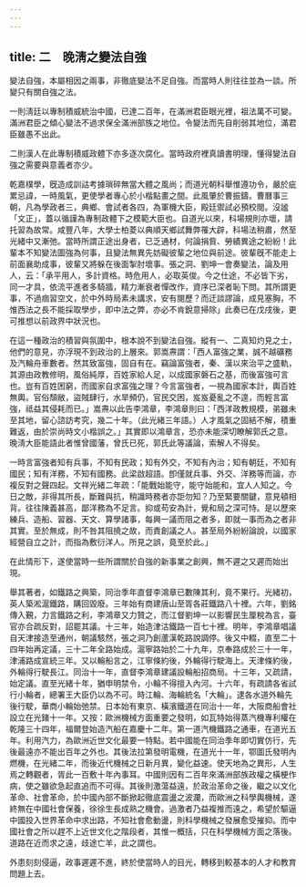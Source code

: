 ```yaml
---
---
---
```

title: 二　晚淸之變法自強
---




變法自強，本屬相因之兩事，非徹底變法不足自強。而當時人則往往並為一談。所變只有關自強之法。

一則淸廷以專制積威統治中國，已達二百年，在滿洲君臣眼光裡，祖法萬不可變。滿洲君臣之傾心變法不過求保全滿洲部族之地位。令變法而先自削弱其地位，滿君臣雖愚不出此。

二則漢人在此專制積威政體下亦多逐次腐化。當時政府裡真讀書明理，懂得變法自強之需要與意義者亦少。

乾嘉樸學，旣造成訓詁考據瑣碎無當大體之風尚；而道光朝科舉惟遵功令，嚴於疵累忌諱，一時風氣，更使學者專心於小楷點畫之間。此風肇於曹振鑄。曹曆事三朝，凡為學政者三，典鄉、會試者各四，為軍機大臣，殿廷禦試必預校閱。沒謐「文正」，蓋以循謹為專制政體下之模範大臣也。自道光以來，科場規則亦壞，請托習為故常。咸豐八年，大學士柏菱以典順天鄉試舞弊罹大辟，科場法稍肅，然至光緒中又漸弛。當時所謂正途出身者，已乏通材，何論捐貲、勞績異途之紛紛！此輩本不知變法圖強為何事，且變法無異先妨礙彼輩之地位與前途。彼輩旣不能走上前面襄助成事，彼輩又將躲在後面掣肘壞事。張之洞、劉坤一會奏變法，論及用人，云：「承平用人，多計資格。時危用人，必取英俊。今之仕途，不必皆下劣，同一才具，依流平進者多騎牆，精力漸衰者憚改作，資序已深者恥下問。其所謂更事，不過痼習空文，於中外時局素未講求，安有閱歷？而迂談謬論，成見塞胸，不惟西法之長不能採取學步，即中法之弊，亦必不肯銳意掃除」此奏已在戊戌後，更可推想以前政界中狀況也。

在這一種政治的積習與氛圍中，根本說不到變法自強。縱有一、二真知灼見之士，他們的意見，亦浮現不到政治的上層來。郭嵩燾謂：「西人富強之業，誠不越礦務及汽輪舟車數者。然其致富強，固自有在。竊論富強者，秦、漢以來治平之盛軌，其源由政教修明，風俗純厚，百姓家給人足，以成國家磐石之基，而後富強可言也。豈有百姓困窮，而國家自求富強之理？今言富強者，一視為國家本計，輿百姓無輿。官俗頹敝，盜賊肆行，水旱頻仍，官民交困，岌岌憂亂之不遑，而輕言富強，祗益其侵耗而已。」嵩燾以此告李鴻章，李鴻章則曰：「西洋政教規模，弟雖未至其地，留心諮訪考究，幾二十年。（此光緒三年語。）人才風氣之固結不解，積重難返，由於崇尚時文小楷誤之。」其實即以鴻章言，恐亦未能深切瞭解郭氏之意。晚淸大臣能語此者惟曾國藩，曾氏已死，郭氏此等議論，索解人不得矣。

一時言富強者知有兵事，不知有民政；知有外交，不知有內治；知有朝廷，不知有國民；知有洋務，不知有國務。此梁啟超語。卽僅就兵事、外交、洋務等而論，亦複反對之聲四起。文祥光緒二年疏：「能戰始能守，能守始能和，宜人人知之。今日之敵，非得其所長，斷難與抗，稍識時務者亦詎勿知？乃至緊要關鍵，意見頓相背。往往陳義甚高，鄙洋務為不足言。抑或苟安為計，覺和局之深可恃。是以歷來練兵、造船、習器、天文、算學諸事，每興一議而阻之者多，即就一事而為之者非其實。至於無成，則不咎其阻撓之故，而責創議之人。甚至局外紛紛論說，以國家經營自立之計，而指為敷衍洋人。所見之誤，竟至於此。」

在此情形下，遂使當時一些所謂關於自強的新事業之創興，無不遲之又遲而始出現。

舉其著者，如鐵路之興築，同治季年直督李鴻章已數陳其利，竟不果行。光緒初，英人築淞滬鐵路，購回毀廢。三年始有商建唐山至胥各莊鐵路八十裡。六年，劉銘傳入覲，力言鐵路之利，李鴻章又力贊之，而江督劉坤一以影響民生厘稅為言，臺官亦合疏反對，詔罷其議。十三年，始造津沽鐵路一百七十裡。明年，李鴻章唱議自天津接造至通州，朝議駭然，張之洞乃創蘆漢乾路說調停。後又中輟，直至二十四年始再定議，三十二年全路始成。滬寧路始於二十九年，京奉路成於三十一年，津浦路成宣統三年。又以輪船言之，江寧條約後，外輪得行駛海上。天津條約後，外輪得行駛長江。同治十一年，直督李鴻章建議設輪船招商局。十三年，又疏請，始定議。直至光緒十年，猶申明禁令，小輪不得擅入內河。十六年，有疏請各省試行小輪者，總署王大臣仍以為不可。時江輪、海輪統名「大輪」。逮各水道外輪先後行駛，華商小輪始弛禁。日本始有東京、橫濱鐵道在同治十一年，大阪商船會社設立在光鍺十一年。又按：歐洲機械方面重要之發明，如瓦特始得蒸汽機專利權在乾隆三十四年，福爾登始造汽船在嘉慶十二年。第一道汽機鐵路之通車，在道光五年。利用汽力，為歐洲近世文化最要一特點。若中國能在同治季年即切實仿行，先後最遠亦不能出百年之外也。其後法拉第發明電機，在道光十一年，鄂圖氏發明內燃機，在光緒二年，而後近代機械之日新月異，變化益速。使天地為之異形，人生焉之轉觀者，胥此一百敷十年內事耳。中國則因有二百年來滿洲部族政權之橫梗作病，使之雖欲急起直追而不可得。其後則激蕩益遠，於政治革命之後，繼之以文化革命、社會革命，於中國內部不斷掀起徹底震盪之波瀾，而歐洲之科學輿機械，遂終無在中國社會保養，徐徐生長成熟之機會。過激者乃益複推而遠之，希望於驅逼中國投入世界革命中求出路，不知社會愈動盪，則科學機械之發展愈受摧抑。而中國社會之所以趕不上近世文化之階段者，其惟一概括，只在科學機械方面之落後。道路在近而求之遠，歧途亡羊，此之謂也。

外患刻刻侵逼，政事遲遲不進，終於使當時人的目光，轉移到較基本的人才和教育問題上去。